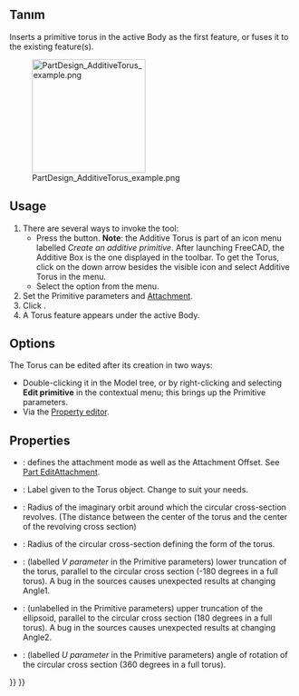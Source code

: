 <languages/>

{{Docnav
|[[PartDesign_AdditiveEllipsoid|Additive ellipsoid]]
|[[PartDesign_AdditivePrism|Additive prism]]
|[[PartDesign_Workbench|PartDesign]]
|IconL=PartDesign_AdditiveEllipsoid.svg
|IconR=PartDesign_AdditivePrism.svg
|IconC=Workbench_PartDesign.svg
}}

{{GuiCommand
|Name=PartDesign AdditiveTorus
|MenuLocation=Part Design → Create an additive primitive → Additive Torus
|Workbenches=[[PartDesign_Workbench|PartDesign]]
|Version=0.17
|SeeAlso=[[PartDesign_CompPrimitiveAdditive|PartDesign CompPrimitiveAdditive]], [[PartDesign_SubtractiveTorus|PartDesign SubtractiveTorus]]
}}

<span id="Description"></span>
== Tanım ==

Inserts a primitive torus in the active Body as the first feature, or fuses it to the existing feature(s).

[[File:PartDesign_AdditiveTorus_example.png|200px]]

==Usage==

# There are several ways to invoke the tool:
#* Press the {{Button|[[File:PartDesign_AdditiveTorus.svg|16px]] [[PartDesign_AdditiveTorus|Additive Torus]]}} button. '''Note''': the Additive Torus is part of an icon menu labelled ''Create an additive primitive''. After launching FreeCAD, the Additive Box is the one displayed in the toolbar. To get the Torus, click on the down arrow besides the visible icon and select Additive Torus in the menu.
#* Select the {{MenuCommand|Part Design → Create an additive primitive → [[Image:PartDesign_AdditiveTorus.svg|16px]] Additive Torus}} option from the menu.
# Set the Primitive parameters and [[Part_EditAttachment|Attachment]].
# Click {{Button|OK}}.
# A Torus feature appears under the active Body.

==Options==

The Torus can be edited after its creation in two ways:
* Double-clicking it in the Model tree, or by right-clicking and selecting '''Edit primitive''' in the contextual menu; this brings up the Primitive parameters.
* Via the [[Property_editor|Property editor]].

==Properties==

* {{PropertyData|Attachment}}: defines the attachment mode as well as the Attachment Offset. See [[Part_EditAttachment|Part EditAttachment]].
* {{PropertyData|Label}}: Label given to the Torus object. Change to suit your needs.
* {{PropertyData|Radius1}}: Radius of the imaginary orbit around which the circular cross-section revolves. (The distance between the center of the torus and the center of the revolving cross section)
* {{PropertyData|Radius2}}: Radius of the circular cross-section defining the form of the torus.
* {{PropertyData|Angle1}}: (labelled ''V parameter'' in the Primitive parameters) lower truncation of the torus, parallel to the circular cross section (-180 degrees in a full torus). A bug in the sources causes unexpected results at changing Angle1.
* {{PropertyData|Angle2}}: (unlabelled in the Primitive parameters) upper truncation of the ellipsoid, parallel to the circular cross section (180 degrees in a full torus). A bug in the sources causes unexpected results at changing Angle2.
* {{PropertyData|Angle3}}: (labelled ''U parameter'' in the Primitive parameters) angle of rotation of the circular cross section (360 degrees in a full torus).


{{Docnav
|[[PartDesign_AdditiveEllipsoid|Additive ellipsoid]]
|[[PartDesign_AdditivePrism|Additive prism]]
|[[PartDesign_Workbench|PartDesign]]
|IconL=PartDesign_AdditiveEllipsoid.svg
|IconR=PartDesign_AdditivePrism.svg
|IconC=Workbench_PartDesign.svg
}}

{{PartDesign_Tools_navi{{#translation:}}}}
{{Userdocnavi{{#translation:}}}}
